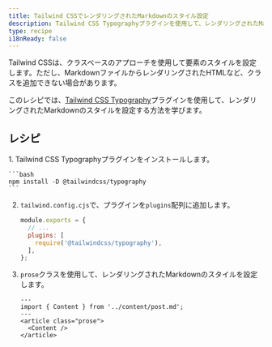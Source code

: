 ```yaml
---
title: Tailwind CSSでレンダリングされたMarkdownのスタイル設定
description: Tailwind CSS Typographyプラグインを使用して、レンダリングされたMarkdownのスタイルを設定する方法を学びます。
type: recipe
i18nReady: false
---
```



Tailwind CSSは、クラスベースのアプローチを使用して要素のスタイルを設定します。ただし、MarkdownファイルからレンダリングされたHTMLなど、クラスを追加できない場合があります。

このレシピでは、[Tailwind CSS Typography](https://tailwindcss.com/docs/typography-plugin)プラグインを使用して、レンダリングされたMarkdownのスタイルを設定する方法を学びます。

## レシピ

<Steps>
1.  Tailwind CSS Typographyプラグインをインストールします。

    ```bash
    npm install -D @tailwindcss/typography
    ```

2.  `tailwind.config.cjs`で、プラグインを`plugins`配列に追加します。

    ```js title="tailwind.config.cjs"
    module.exports = {
      // ...
      plugins: [
        require('@tailwindcss/typography'),
      ],
    };
    ```

3.  `prose`クラスを使用して、レンダリングされたMarkdownのスタイルを設定します。

    ```astro title="src/pages/index.astro"
    ---
    import { Content } from '../content/post.md';
    ---
    <article class="prose">
      <Content />
    </article>
    ```
</Steps>